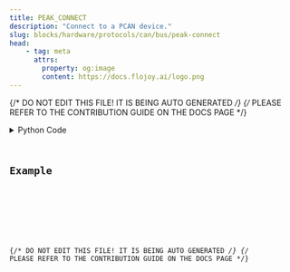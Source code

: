 ```yaml
---
title: PEAK_CONNECT
description: "Connect to a PCAN device."
slug: blocks/hardware/protocols/can/bus/peak-connect
head:
    - tag: meta
      attrs:
        property: og:image
        content: https://docs.flojoy.ai/logo.png
---
```


{/* DO NOT EDIT THIS FILE! IT IS BEING AUTO GENERATED */}
{/* PLEASE REFER TO THE CONTRIBUTION GUIDE ON THE DOCS PAGE */}


<DownloadStudioBanner />
<PythonDocsDisplay docstring={block_data["docstring"]} />
<details>
<summary>Python Code</summary>



<Code code={pythonCode} lang="py" wrap theme="dracula" />

[Find this Flojoy Block on GitHub](https://github.com/flojoy-ai/blocks/blob/main/blocks/HARDWARE/PROTOCOLS/CAN/BUS/PEAK_CONNECT/PEAK_CONNECT.py)

</details>

## Example


<GetHelpWidget />


<AppDisplay app={app} blockName="PEAK_CONNECT" client:visible />


<Example />

{/* DO NOT EDIT THIS FILE! IT IS BEING AUTO GENERATED */}
{/* PLEASE REFER TO THE CONTRIBUTION GUIDE ON THE DOCS PAGE */}
